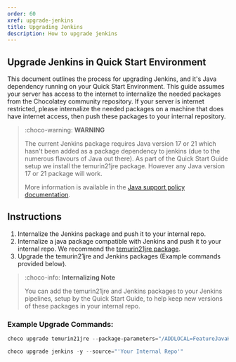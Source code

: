 ```yaml
---
order: 60
xref: upgrade-jenkins
title: Upgrading Jenkins
description: How to upgrade jenkins
---
```


## Upgrade Jenkins in Quick Start Environment

This document outlines the process for upgrading Jenkins, and it's Java dependency running on your Quick Start Environment.
This guide assumes your server has access to the internet to internalize the needed packages from the Chocolatey community repository.
If your server is internet restricted, please internalize the needed packages on a machine that does have internet access, then push these packages to your internal repository.

> :choco-warning: **WARNING**
>
> The current Jenkins package requires Java version 17 or 21 which hasn't been added as a package dependency to jenkins (due to the numerous flavours of Java out there). As part of the Quick Start Guide setup we install the temurin21jre package. However any Java version 17 or 21 package will work.
>
> More information is available in the [Java support policy documentation](https://www.jenkins.io/doc/book/platform-information/support-policy-java/).

## Instructions

1. Internalize the Jenkins package and push it to your internal repo.
2. Internalize a java package compatible with Jenkins and push it to your internal repo. We recommend the [temurin21jre package](https://community.chocolatey.org/packages/Temurin21jre).
3. Upgrade the temurin21jre and Jenkins packages (Example commands provided below).

> :choco-info: **Internalizing Note**
>
> You can add the temurin21jre and Jenkins packages to your Jenkins pipelines, setup by the Quick Start Guide, to help keep new versions of these packages in your internal repo.

### Example Upgrade Commands:

```powershell
choco upgrade temurin21jre --package-parameters="/ADDLOCAL=FeatureJavaHome" -y --source="'Your Internal Repo'"
```

```powershell
choco upgrade jenkins -y --source="'Your Internal Repo'"
```
